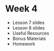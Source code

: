 # Week 4

- <Link to="/week-4/lesson-7">Lesson 7 slides</Link>
- <Link to="/week-4/lesson-8">Lesson 8 slides</Link>
- Useful Resources
- Bonus Materials
- Homework

